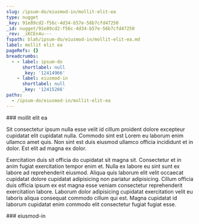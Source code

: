 ```yaml
---
slug: /ipsum-do/eiusmod-in/mollit-elit-ea
type: nugget
_key: 91e89cd2-f56c-4d34-b57e-56b7cfd47250
_id: nugget/91e89cd2-f56c-4d34-b57e-56b7cfd47250
_rev: _iKCEn4u---
fspath: blah/ipsum-do/eiusmod-in/mollit-elit-ea.md
label: mollit elit ea
pageRefs: {}
breadcrumbs:
  - - label: ipsum-do
      shortlabel: null
      _key: '12414966'
    - label: eiusmod-in
      shortlabel: null
      _key: '12415266'
paths:
  - /ipsum-do/eiusmod-in/mollit-elit-ea
---
```


<NuggetArea>
<Nugget slug="/ipsum-do/eiusmod-in/mollit-elit-ea" type="nugget" _key="91e89cd2-f56c-4d34-b57e-56b7cfd47250" _id="nugget/91e89cd2-f56c-4d34-b57e-56b7cfd47250" _rev="_iKCEn4u---" fspath="blah/ipsum-do/eiusmod-in/mollit-elit-ea.md" label="mollit elit ea" paths="/ipsum-do/eiusmod-in/mollit-elit-ea">
<NuggetBody>
### mollit elit ea

Sit consectetur ipsum nulla esse velit id cillum proident dolore excepteur cupidatat elit cupidatat nulla. Commodo sint est Lorem eu laborum enim ullamco amet quis. Non sint est duis eiusmod ullamco officia incididunt et in dolor. Est elit ad magna ex dolor.

Exercitation duis sit officia do cupidatat sit magna sit. Consectetur et in anim fugiat exercitation tempor enim et. Nulla ex labore eu sint sunt ex labore ad reprehenderit eiusmod. Aliqua quis laborum elit velit occaecat cupidatat dolore cupidatat adipisicing non pariatur adipisicing. Cillum officia duis officia ipsum ex est magna esse veniam consectetur reprehenderit exercitation labore. Laborum dolor adipisicing cupidatat exercitation velit eu laboris aliqua consequat commodo cillum qui est. Magna cupidatat id laborum cupidatat enim commodo elit consectetur fugiat fugiat esse.

</NuggetBody>
<Breadcrumbs>
<Crumbs>
<Crumb _key="12414966" label="ipsum-do" /><Crumb _key="12415266" label="eiusmod-in" />
</Crumbs>
</Breadcrumbs>
</Nugget>

<NuggetsInbound>
</NuggetsInbound>
<NuggetsOutbound>
</NuggetsOutbound>
</NuggetArea>
<PassagesInbound>
<Passage direction="inbound" type="passage" _key="12415266" _id="passage/12415266" _rev="_iKCEn4C--B" label="eiusmod-in" passage="eiusmod-in" fspath="blah/ipsum-do/eiusmod-in" paths="/ipsum-do/eiusmod-in" slug="/ipsum-do/eiusmod-in">
<NuggetBody>
### eiusmod-in

</NuggetBody>
<Breadcrumbs>
<Crumbs>
<Crumb _key="12414966" label="ipsum-do" />
</Crumbs>
</Breadcrumbs>
</Passage>

</PassagesInbound>
<PassagesOutbound>
</PassagesOutbound>